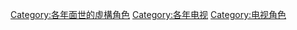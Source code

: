[[Category:各年面世的虛構角色|Category:各年面世的虛構角色]]
[[Category:各年电视|Category:各年电视]]
[[Category:电视角色|Category:电视角色]]